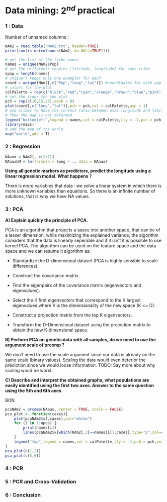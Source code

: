 
# Data mining: $2^{nd}$ practical

### 1 : Data 

Number of unnamed columns : 
```r
NAm2 = read.table("NAm2.txt", header=TRUE)
print(sum(is.na(colnames(NAm2, do.NULL=TRUE))))
```

```r
# get the list of the tribe names
names = unique(NAm2$Pop)
# get the differents couples (latitude, longitude) for each tribe
npop = length(names)
# unique() keeps only one examplar for each
coord = unique(NAm2[,c("Pop","long","lat")]) #coordinates for each pop
# colors for the plot
colPalette = rep(c("black","red","cyan","orange","brown","blue","pink","purple","darkgreen"),3)
# set the icons for the plot
pch = rep(c(16,15,25),each = 9)
plot(coord[,c("long","lat")],pch = pch,col = colPalette,asp = 1)
# asp allows to have the correct ratio between axis longitude and latitude
# Then the map is not deformed
legend("bottomleft",legend = names,col = colPalette,lty = -1,pch = pch,cex = .75,ncol = 2,lwd = 2)
library(maps)
# add the map of the world
map("world",add = T)
```

### 2 : Regression
```r
NAaux = NAm2[,-c(1:7)]
NAauxLM = lm(formula = long ~ ., data = NAaux)
```
**Using all genetic markers as predictors, predict the longitude using a linear regression model. What happens ?**

There is more variables that data : we solve a linear system in which there is more unknown variables than equations. So there is an infinite number of solutions, that is why we have NA values.


### 3 : PCA

**A) Explain quickly the principle of PCA.**

PCA is an algorithm that projects a space into another space, that can be of a lesser dimension, while maximizing the explained variance, the algorithm considers that the data is linearly seperable and if it isn't it is possible to use kernel PCA.
The algorithm can be used on the feature space and the data space and we can resume it algorithm as:

* Standardize the D-dimensional dataset (PCA is highly sensible to scale differences).

* Construct the covariance matrix.

* Find the eigenpairs of the covariance matrix (eigenvectors and eigenvalues).

* Select the K first eigenvectors that correspond to the K largest eigenvalues where K is the dimensionality of the new space (K <= D).

* Construct a projection matrix from the top K eigenvectors.

* Transform the D-Dimensional dataset using the projection matrix to obtain the new K-dimensional space.

**B) Perform PCA on genetic data with all samples, do we need to use the argument scale of prcomp ?**

We don't need to use the scale argument since our data is already on the same scale (binary values). Scaling the data would even deterior the prediction since we would loose information.
TODO: Say more about why scaling woud be worst.

**C) Describe and interpret the obtained graphs, what populations are easily identified using the first two axes. Answer to the same question using the 5th and 6th axes.**

BON

```r
pcaNAm2 = prcomp(NAaux, center = TRUE, scale = FALSE)
pca_plot <- function(caxes){
	plot(pcaNAm2$x[,caxes],col="white")
	for (i in 1:npop) {
		print(names[i])
		lines(pcaNAm2$x[which(NAm2[,3]==names[i]),caxes],type="p",col=colPalette[i],pch=pch[i])
	}
	legend("top",legend = names,col = colPalette,lty = -1,pch = pch,cex = .75,ncol = 3,lwd = 2)
}
pca_plot(c(1,2))
pca_plot(c(5,6))
```


### 4 : PCR
### 5 : PCR and Cross-Validation
### 6 : Conclusion
